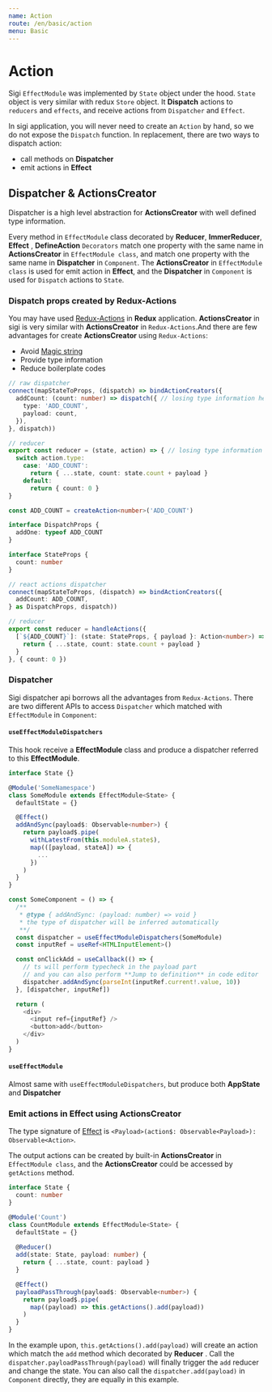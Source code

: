 ```yaml
---
name: Action
route: /en/basic/action
menu: Basic
---
```


# Action
Sigi `EffectModule` was implemented by `State` object under the hood. `State` object is very similar with redux `Store` object. It **Dispatch** actions to `reducers` and `effects`, and receive actions from `Dispatcher` and `Effect`.

In sigi application, you will never need to create an `Action` by hand, so we do not expose the `Dispatch` function.
In replacement, there are two ways to dispatch action:

- call methods on **Dispatcher**
- emit actions in **Effect**

## Dispatcher & ActionsCreator
Dispatcher is a high level abstraction for **ActionsCreator** with well defined type information.

Every method in `EffectModule` class decorated by  **Reducer**, **ImmerReducer**, **Effect** , **DefineAction** `Decorators` match one property with the same name in **ActionsCreator** in `EffectModule class`, and match one property with the same name in **Dispatcher** in `Component`. The **ActionsCreator** in `EffectModule class` is used for emit action in **Effect**, and the **Dispatcher** in `Component` is used for `Dispatch` actions to `State`.

### Dispatch props created by Redux-Actions
You may have used [Redux-Actions](https://github.com/redux-utilities/redux-actions) in **Redux** application. **ActionsCreator** in sigi is very similar with **ActionsCreator** in `Redux-Actions`.And there are few advantages for create **ActionsCreator** using `Redux-Actions`:

- Avoid [Magic string](https://en.wikipedia.org/wiki/Magic_number_(programming))
- Provide type information
- Reduce boilerplate codes

```ts
// raw dispatcher
connect(mapStateToProps, (dispatch) => bindActionCreators({
  addCount: (count: number) => dispatch({ // losing type information here
    type: 'ADD_COUNT',
    payload: count,
  }),
}, dispatch))

// reducer
export const reducer = (state, action) => { // losing type information here
  switch action.type:
    case: 'ADD_COUNT':
      return { ...state, count: state.count + payload }
    default:
      return { count: 0 }
}
```

```typescript
const ADD_COUNT = createAction<number>('ADD_COUNT')

interface DispatchProps {
  addOne: typeof ADD_COUNT
}

interface StateProps {
  count: number
}

// react actions dispatcher
connect(mapStateToProps, (dispatch) => bindActionCreators({
  addCount: ADD_COUNT,
} as DispatchProps, dispatch))

// reducer
export const reducer = handleActions({
  [`${ADD_COUNT}`]: (state: StateProps, { payload }: Action<number>) => {
    return { ...state, count: state.count + payload }
  }
}, { count: 0 })
```

### Dispatcher
Sigi dispatcher api borrows all the advantages from `Redux-Actions`.
There are two different APIs to access `Dispatcher` which matched with `EffectModule` in `Component`:

#### `useEffectModuleDispatchers`
This hook receive a **EffectModule** class and produce a dispatcher referred to this **EffectModule**.

```ts
interface State {}

@Module('SomeNamespace')
class SomeModule extends EffectModule<State> {
  defaultState = {}

  @Effect()
  addAndSync(payload$: Observable<number>) {
    return payload$.pipe(
      withLatestFrom(this.moduleA.state$),
      map(([payload, stateA]) => {
        ...
      })
    )
  }
}

const SomeComponent = () => {
  /**
   * @type { addAndSync: (payload: number) => void }
   * the type of dispatcher will be inferred automatically
   **/
  const dispatcher = useEffectModuleDispatchers(SomeModule)
  const inputRef = useRef<HTMLInputElement>()

  const onClickAdd = useCallback(() => {
    // ts will perform typecheck in the payload part
    // and you can also perform **Jump to definition** in code editor
    dispatcher.addAndSync(parseInt(inputRef.current!.value, 10))
  }, [dispatcher, inputRef])

  return (
    <div>
      <input ref={inputRef} />
      <button>add</button>
    </div>
  )
}
```

#### `useEffectModule`
Almost same with `useEffectModuleDispatchers`, but produce both **AppState** and **Dispatcher**

### Emit actions in Effect using **ActionsCreator**

The type signature of [Effect](./effects.md) is `<Payload>(action$: Observable<Payload>): Observable<Action>`.

The output actions can be created by built-in **ActionsCreator** in `EffectModule class`, and the **ActionsCreator** could be accessed by `getActions` method.


```ts
interface State {
  count: number
}

@Module('Count')
class CountModule extends EffectModule<State> {
  defaultState = {}
  
  @Reducer()
  add(state: State, payload: number) {
    return { ...state, count: payload }
  }

  @Effect()
  payloadPassThrough(payload$: Observable<number>) {
    return payload$.pipe(
      map((payload) => this.getActions().add(payload))
    )
  }
}
```

In the example upon, `this.getActions().add(payload)` will create an action which match the `add` method which decorated by **Reducer** . Call the `dispatcher.payloadPassThrough(payload)` will finally trigger the `add` reducer and change the state. You can also call the `dispatcher.add(payload)` in `Component` directly, they are equally in this example.
